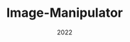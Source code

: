 ---
title: "Image-Manipulator"
date: "2022"
description: "A Java program that allows image manipulation, built on MVC principles using Java Swing."
link: "davidoduneye.com/projects"
button: "Code Availble on Request"
---
